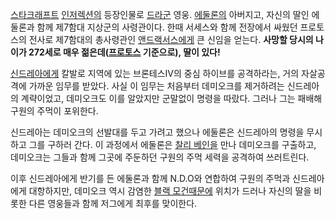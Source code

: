 [[스타크래프트]] [[인저렉션]]의 등장인물로 [[드라군]] 영웅. [[에둘론]]의 아버지고, 자신의 딸인 에둘론과 함께 제7함대 지상군의 사령관이다. 한때 서세스와 함께 전장에서 싸웠던 프로토스의 전사로 제7함대의 총사령관인 [[앤드랙서스]]에게 큰 신임을 얻는다. '''사망할 당시의 나이가 272세로 매우 젊은데([[프로토스]] 기준으로), 딸이 있다!''' 

[[신드레아]]에게 칼발로 지역에 있는 브론테스IV의 중심 하이브를 공격하라는, 거의 자살공격에 가까운 임무를 받았다. 사실 이 임무는 처음부터 데미오크를 제거하려는 신드레아의 계략이었고, 데미오크도 이를 알았지만 군말없이 명령을 따랐다. 그러나 그는 패배해 구원의 주먹이 포위한다. 

신드레아는 데미오크의 선발대를 두고 가려고 했으나 에둘론은 신드레아의 명령을 무시하고 그를 구하러 간다. 이 과정에서 에둘론은 [[찰리 베인]]을 만나 데미오크를 구출하고, 데미오크는 그들과 함께 그곳에 주둔하던 구원의 주먹 세력을 공격하여 쓰러트린다.

이후 신드레아에게 반기를 든 에둘론과 함께 N.D.O와 연합하여 구원의 주먹과 신드레아에게 대항하지만, 데미오크 역시 감염한 [[블랙 모건]]때문에 위치가 드러나 자신의 딸을 비롯한 다른 영웅들과 함께 저그에게 최후를 맞이한다.
